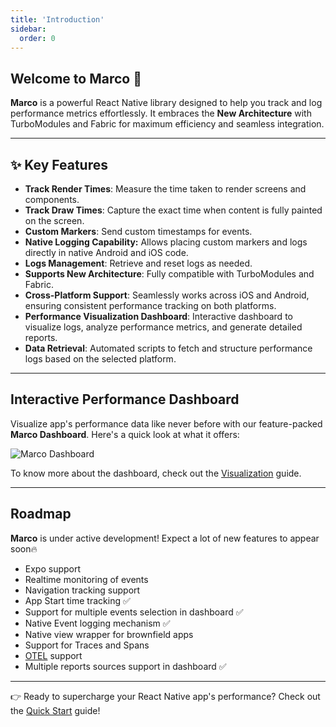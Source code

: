 ```yaml
---
title: 'Introduction'
sidebar:
  order: 0
---
```


## Welcome to **Marco** 🚀

**Marco** is a powerful React Native library designed to help you track and log performance metrics effortlessly. It embraces the **New Architecture** with TurboModules and Fabric for maximum efficiency and seamless integration.

---

## ✨ Key Features

- **Track Render Times**: Measure the time taken to render screens and components.
- **Track Draw Times**: Capture the exact time when content is fully painted on the screen.
- **Custom Markers**: Send custom timestamps for events.
- **Native Logging Capability:** Allows placing custom markers and logs directly in native Android and iOS code.
- **Logs Management**: Retrieve and reset logs as needed.
- **Supports New Architecture**: Fully compatible with TurboModules and Fabric.
- **Cross-Platform Support**: Seamlessly works across iOS and Android, ensuring consistent performance tracking on both platforms.
- **Performance Visualization Dashboard**: Interactive dashboard to visualize logs, analyze performance metrics, and generate detailed reports.
- **Data Retrieval**: Automated scripts to fetch and structure performance logs based on the selected platform.

---

## Interactive Performance Dashboard

Visualize app's performance data like never before with our feature-packed **Marco Dashboard**. Here's a quick look at what it offers:

![Marco Dashboard](../../../assets/dashboard.gif)

To know more about the dashboard, check out the [Visualization](../../api/cli/visualization) guide.

---

## Roadmap

**Marco** is under active development! Expect a lot of new features to appear soon🔥

- Expo support
- Realtime monitoring of events
- Navigation tracking support
- App Start time tracking ✅
- Support for multiple events selection in dashboard ✅
- Native Event logging mechanism ✅
- Native view wrapper for brownfield apps
- Support for Traces and Spans 
- [OTEL](https://opentelemetry.io/) support
- Multiple reports sources support in dashboard ✅

---

👉 Ready to supercharge your React Native app's performance? Check out the [Quick Start](../quick-start) guide!
